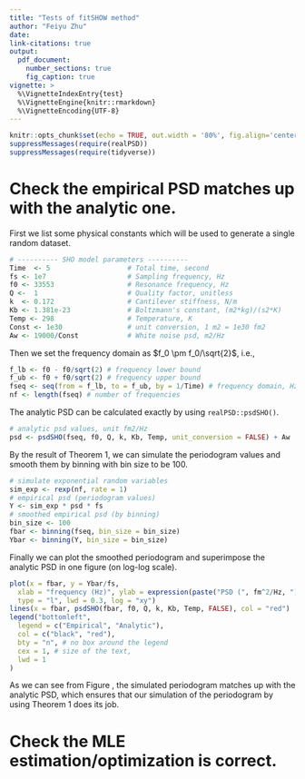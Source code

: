 ```yaml
---
title: "Tests of fitSHOW method"
author: "Feiyu Zhu"
date: 
link-citations: true
output: 
  pdf_document:
    number_sections: true
    fig_caption: true
vignette: >
  %\VignetteIndexEntry{test}
  %\VignetteEngine{knitr::rmarkdown}
  %\VignetteEncoding{UTF-8}
---
```


```r
knitr::opts_chunk$set(echo = TRUE, out.width = '80%', fig.align='center')
suppressMessages(require(realPSD))
suppressMessages(require(tidyverse))
```

# Check the empirical PSD matches up with the analytic one.

First we list some physical constants which will be used to generate a single random dataset.

```r
# ---------- SHO model parameters ----------
Time  <- 5                   # Total time, second
fs <- 1e7                    # Sampling frequency, Hz
f0 <- 33553                  # Resonance frequency, Hz
Q <-  1                      # Quality factor, unitless
k  <- 0.172                  # Cantilever stiffness, N/m
Kb <- 1.381e-23              # Boltzmann's constant, (m2*kg)/(s2*K)
Temp <- 298                  # Temperature, K
Const <- 1e30                # unit conversion, 1 m2 = 1e30 fm2
Aw <- 19000/Const            # White noise psd, m2/Hz 
```

Then we set the frequency domain as $f_0 \pm f_0/\sqrt{2}$, i.e.,

```r
f_lb <- f0 - f0/sqrt(2) # frequency lower bound
f_ub <- f0 + f0/sqrt(2) # frequency upper bound
fseq <- seq(from = f_lb, to = f_ub, by = 1/Time) # frequency domain, Hz
nf <- length(fseq) # number of frequencies
```

The analytic PSD can be calculated exactly by using `realPSD::psdSHO()`.

```r
# analytic psd values, unit fm2/Hz
psd <- psdSHO(fseq, f0, Q, k, Kb, Temp, unit_conversion = FALSE) + Aw
```

By the result of Theorem 1, we can simulate the periodogram values and smooth them by binning with bin size to be 100.

```r
# simulate exponential random variables
sim_exp <- rexp(nf, rate = 1)
# empirical psd (periodogram values)
Y <- sim_exp * psd * fs
# smoothed empirical psd (by binning)
bin_size <- 100
fbar <- binning(fseq, bin_size = bin_size)
Ybar <- binning(Y, bin_size = bin_size)
```

Finally we can plot the smoothed periodogram and superimpose the analytic PSD in one figure (on log-log scale).

```r
plot(x = fbar, y = Ybar/fs, 
  xlab = "frequency (Hz)", ylab = expression(paste("PSD (", fm^2/Hz, ")")),
  type = "l", lwd = 0.3, log = "xy")
lines(x = fbar, psdSHO(fbar, f0, Q, k, Kb, Temp, FALSE), col = "red")
legend("bottomleft",
  legend = c("Empirical", "Analytic"), 
  col = c("black", "red"),
  bty = "n", # no box around the legend
  cex = 1, # size of the text,
  lwd = 1
)
```

As we can see from Figure \ref{fig:psd}, the simulated periodogram matches up with the analytic PSD, which ensures that our simulation of the periodogram by using Theorem 1 does its job.

# Check the MLE estimation/optimization is correct.


